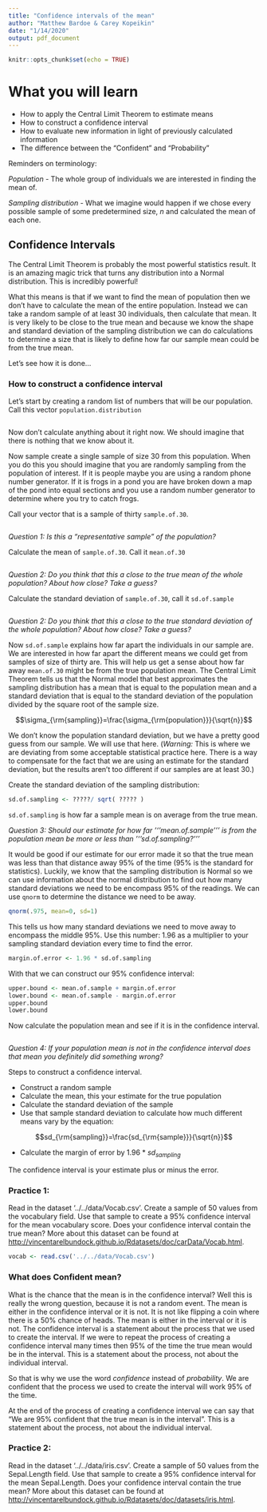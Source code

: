 ```yaml
---
title: "Confidence intervals of the mean"
author: "Matthew Bardoe & Carey Kopeikin"
date: "1/14/2020"
output: pdf_document
---
```


```r
knitr::opts_chunk$set(echo = TRUE)
```

# What you will learn

-   How to apply the Central Limit Theorem to estimate means
-   How to construct a confidence interval
-   How to evaluate new information in light of previously calculated information
-   The difference between the "Confident" and "Probability"

Reminders on terminology:

*Population* - The whole group of individuals we are interested in finding the mean of.

*Sampling distribution* - What we imagine would happen if we chose every possible sample of some predetermined size, $n$ and calculated the mean of each one.

## Confidence Intervals

The Central Limit Theorem is probably the most powerful statistics result. It is an amazing magic trick that turns any distribution into a Normal distribution. This is incredibly powerful!

What this means is that if we want to find the mean of population then we don't have to calculate the mean of the entire population. Instead we can take a random sample of at least 30 individuals, then calculate that mean. It is very likely to be close to the true mean and because we know the shape and standard deviation of the sampling distribution we can do calculations to determine a size that is likely to define how far our sample mean could be from the true mean.

Let's see how it is done...

### How to construct a confidence interval

Let's start by creating a random list of numbers that will be our population. Call this vector `population.distribution`

```r





```

Now don't calculate anything about it right now. We should imagine that there is nothing that we know about it.

Now sample create a single sample of size 30 from this population. When you do this you should imagine that you are randomly sampling from the population of interest. If it is people maybe you are using a random phone number generator. If it is frogs in a pond you are have broken down a map of the pond into equal sections and you use a random number generator to determine where you try to catch frogs.

Call your vector that is a sample of thirty `sample.of.30`.

```r




```

*Question 1: Is this a "representative sample" of the population?*

Calculate the mean of `sample.of.30`. Call it `mean.of.30`

```r


```

*Question 2: Do you think that this a close to the true mean of the whole population? About how close? Take a guess?*

Calculate the standard deviation of `sample.of.30`, call it `sd.of.sample`

```r


```

*Question 2: Do you think that this a close to the true standard deviation of the whole population? About how close? Take a guess?*

Now `sd.of.sample` explains how far apart the individuals in our sample are. We are interested in how far apart the different means we could get from samples of size of thirty are. This will help us get a sense about how far away `mean.of.30` might be from the true population mean. The Central Limit Theorem tells us that the Normal model that best approximates the sampling distribution has a mean that is equal to the population mean and a standard deviation that is equal to the standard deviation of the population divided by the square root of the sample size.

$$\sigma_{\rm{sampling}}=\frac{\sigma_{\rm{population}}}{\sqrt{n}}$$ 

We don't know the population standard deviation, but we have a pretty good guess from our sample. We will use that here. (*Warning:* This is where we are deviating from some acceptable statistical practice here. There is a way to compensate for the fact that we are using an estimate for the standard deviation, but the results aren't too different if our samples are at least 30.)

Create the standard deviation of the sampling distribution:

```r

sd.of.sampling <- ?????/ sqrt( ????? )

```

`sd.of.sampling` is how far a sample mean is on average from the true mean.

*Question 3: Should our estimate for how far '''mean.of.sample''' is from the population mean be more or less than '''sd.of.sampling?'''*

It would be good if our estimate for our error made it so that the true mean was less than that distance away 95% of the time (95% is the standard for statistics). Luckily, we know that the sampling distribution is Normal so we can use information about the normal distribution to find out how many standard deviations we need to be encompass 95% of the readings. We can use `qnorm` to determine the distance we need to be away.


```r
qnorm(.975, mean=0, sd=1)
```

This tells us how many standard deviations we need to move away to encompass the middle 95%. Use this number: 1.96 as a multiplier to your sampling standard deviation every time to find the error.

```r
margin.of.error <- 1.96 * sd.of.sampling
```


With that we can construct our 95% confidence interval:

```r
upper.bound <- mean.of.sample + margin.of.error
lower.bound <- mean.of.sample - margin.of.error
upper.bound
lower.bound

```

Now calculate the population mean and see if it is in the confidence interval.

```r

```

*Question 4: If your population mean is not in the confidence interval does that mean you definitely did something wrong?*

Steps to construct a confidence interval.

-   Construct a random sample
-   Calculate the mean, this your estimate for the true population
-   Calculate the standard deviation of the sample
-   Use that sample standard deviation to calculate how much different means vary by the equation:

$$sd_{\rm{sampling}}=\frac{sd_{\rm{sample}}}{\sqrt{n}}$$

-   Calculate the margin of error by 1.96 \* $sd_{sampling}$

The confidence interval is your estimate plus or minus the error.

### Practice 1:

Read in the dataset '../../data/Vocab.csv'. Create a sample of 50 values from the vocabulary field. Use that sample to create a 95% confidence interval for the mean vocabulary score. Does your confidence interval contain the true mean? More about this dataset can be found at <http://vincentarelbundock.github.io/Rdatasets/doc/carData/Vocab.html>.

```r
vocab <- read.csv('../../data/Vocab.csv')
```


### What does Confident mean?

What is the chance that the mean is in the confidence interval? Well this is really the wrong question, because it is not a random event. The mean is either in the confidence interval or it is not. It is not like flipping a coin where there is a 50% chance of heads. The mean is either in the interval or it is not. The confidence interval is a statement about the process that we used to create the interval. If we were to repeat the process of creating a confidence interval many times then 95% of the time the true mean would be in the interval. This is a statement about the process, not about the individual interval.

So that is why we use the word *confidence* instead of *probability*. We are confident that the process we used to create the interval will work 95% of the time.

At the end of the process of creating a confidence interval we can say that "We are 95% confident that the true mean is in the interval". This is a statement about the process, not about the individual interval.

### Practice 2:

Read in the dataset '../../data/iris.csv'. Create a sample of 50 values from the Sepal.Length field. Use that sample to create a 95% confidence interval for the mean Sepal.Length. Does your confidence interval contain the true mean? More about this dataset can be found at <http://vincentarelbundock.github.io/Rdatasets/doc/datasets/iris.html>.


